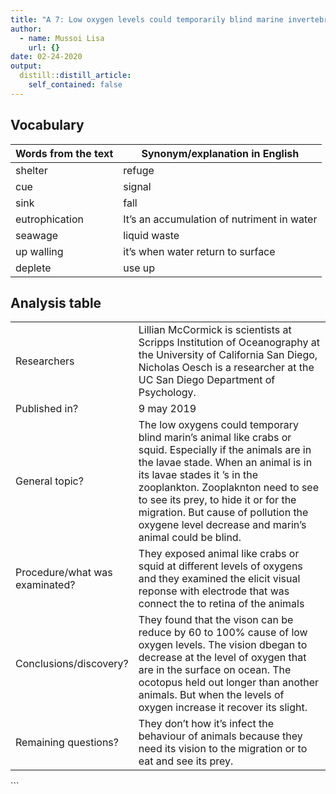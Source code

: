 ```yaml
---
title: "A 7: Low oxygen levels could temporarily blind marine invertebrates"
author:
  - name: Mussoi Lisa
    url: {}
date: 02-24-2020
output:
  distill::distill_article:
    self_contained: false
---
```



## Vocabulary 

| Words from the text | Synonym/explanation in English |
| ------------------- | ------------------------------ |
| shelter | refuge |
| cue | signal |
| sink   | fall |
| eutrophication | It's an accumulation of nutriment in water |
| seawage |  liquid waste|
| up walling  |  it's when water return to surface|
| deplete | use up |




## Analysis table 

|                              |                                                                     |
| ---------------------------- | ------------------------------------------------------------------- |
| Researchers                  |Lillian McCormick is scientists at Scripps Institution of Oceanography at the University of California San Diego, Nicholas Oesch is a researcher at the UC San Diego Department of Psychology.|
| Published in?                |  9 may 2019|
| General topic?               | The low oxygens could temporary blind marin's animal like crabs or squid. Especially if the animals are in the lavae stade. When an animal is in its lavae stades it 's in the zooplankton. Zooplaknton need to see to see its prey, to hide it or for the migration. But cause of pollution the oxygene level decrease and marin's animal could be blind.  |
| Procedure/what was examinated? | They exposed animal like crabs or squid at different levels of oxygens and they examined the elicit visual reponse with electrode that was connect the to retina of the animals  |
| Conclusions/discovery?       | They found that the vison can be reduce by 60 to 100% cause of low oxygen levels. The vision dbegan to decrease at the level of oxygen that are in the surface on ocean. The ocotopus held out longer than another animals. But when the levels of oxygen increase it recover its slight. |
| Remaining questions?         |They don't how it's infect the behaviour of animals because they need its vision to the migration or to eat and see its prey.     |




```

